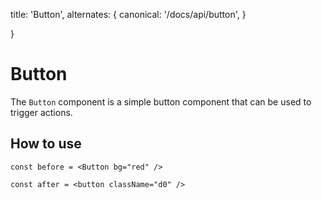   title: 'Button',
  alternates: {
      canonical: '/docs/api/button',
  }

}

# Button

The `Button` component is a simple button component that can be used to trigger actions.

## How to use

```tsx
const before = <Button bg="red" />

const after = <button className="d0" />
```
